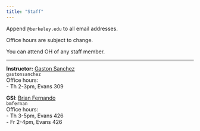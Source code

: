 ```yaml
---
title: "Staff"
---
```



Append `@berkeley.edu` to all email addresses.

Office hours are subject to change.

You can attend OH of any staff member.

-----

:::: {.grid}

::: {.g-col-6}
**Instructor:** <a href='https://www.gastonsanchez.com' target='_blank'>Gaston Sanchez</a><br>
`gastonsanchez`<br>
Office hours: <br>
- Th 2-3pm, Evans 309<br>
:::

::: {.g-col-6}
**GSI**: <a href="https://statistics.berkeley.edu/people/brian-fernando" target="_blank">Brian Fernando</a><br>
`bmfernan`<br>
Office hours:<br>
- Th 3-5pm, Evans 426<br>
- Fr 2-4pm, Evans 426
:::

::::
